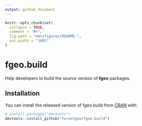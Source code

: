 ```yaml
---
output: github_document
---
```


<!-- README.md is generated from README.Rmd. Please edit that file -->

```r
knitr::opts_chunk$set(
  collapse = TRUE,
  comment = "#>",
  fig.path = "man/figures/README-",
  out.width = "100%"
)
```

# fgeo.build

Help developers to build the source version of __fgeo__ packages.

## Installation

You can install the released version of fgeo.build from [CRAN](https://CRAN.R-project.org) with:

``` r
# install.packages("devtools")
devtools::install_github("forestgeo/fgeo.build")
```
